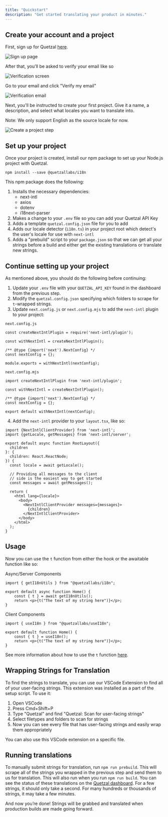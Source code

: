 ```yaml
---
title: "Quickstart"
description: "Get started translating your product in minutes."
---
```


## Create your account and a project

First, sign up for Quetzal [here](https://getquetzal.com/handler/signup).

![Sign up page](/images/signup.png)

After that, you'll be asked to verify your email like so

![Verification screen](/images/verify-email-screen.png)

Go to your email and click "Verify my email"

![Verification email](/images/verification-email.png)

Next, you'll be instructed to create your first project. Give it a name, a description, and select what locales you want to translate into.

Note: We only support English as the source locale for now.

![Create a project step](/images/create-project-step.png)

## Set up your project

Once your project is created, install our npm package to set up your Node.js project with Quetzal.

```
npm install --save @quetzallabs/i18n
```

This npm package does the following:

1. Installs the necessary dependencies:
    - next-intl
    - axios
    - dotenv
    - i18next-parser
2. Makes a change to your `.env` file so you can add your Quetzal API Key
3. Adds a template `quetzal.config.json` file for you to add 
4. Adds our locale detector (`i18n.ts`) in your project root which detect's the user's locale for use with `next-intl`
5. Adds a "prebuild" script to your `package.json` so that we can get all your strings before a build and either get the existing translations or translate new strings.


## Continue setting up your project

As mentioned above, you should do the following before continuing:

1. Update your `.env` file with your `QUETZAL_API_KEY` found in the dashboard from the previous step.
2. Modify the `quetzal.config.json` specifying which folders to scrape for `t`-wrapped strings.
3. Update `next.config.js` or `next.config.mjs` to add the `next-intl` plugin to your project:

`next.config.js`

```
const createNextIntlPlugin = require('next-intl/plugin');
 
const withNextIntl = createNextIntlPlugin();
 
/** @type {import('next').NextConfig} */
const nextConfig = {};
 
module.exports = withNextIntl(nextConfig);
```

`next.config.mjs`

```
import createNextIntlPlugin from 'next-intl/plugin';
 
const withNextIntl = createNextIntlPlugin();
 
/** @type {import('next').NextConfig} */
const nextConfig = {};
 
export default withNextIntl(nextConfig);
```

4. Add the `next-intl` provider to your `layout.tsx`, like so:

```
import {NextIntlClientProvider} from 'next-intl';
import {getLocale, getMessages} from 'next-intl/server';
 
export default async function RootLayout({
  children
}: {
  children: React.ReactNode;
}) {
  const locale = await getLocale();
 
  // Providing all messages to the client
  // side is the easiest way to get started
  const messages = await getMessages();
 
  return (
    <html lang={locale}>
      <body>
        <NextIntlClientProvider messages={messages}>
          {children}
        </NextIntlClientProvider>
      </body>
    </html>
  );
}
```

## Usage

Now you can use the `t` function from either the hook or the awaitable function like so:

Async/Server Components

```
import { getI18nUtils } from "@quetzallabs/i18n";

export default async function Home() {
    const { t } = await getI18nUtils();
    return <p>{t("The text of my string here")}</p>;
}
```

Client Components

```
import { useI18n } from "@quetzallabs/useI18n";

export default function Home() {
    const { t } = useI18n();
    return <p>{t("The text of my string here")}</p>;
}
```

See more information about how to use the `t` function [here](development.mdx).

## Wrapping Strings for Translation

To find the strings to translate, you can use our VSCode Extension to find all of your user-facing strings. This extension was installed as a part of the setup script. To use it:

1. Open VSCode
2. Press Cmd+Shift+P
3. Type "Quetzal" and find "Quetzal: Scan for user-facing strings"
4. Select filetypes and folders to scan for strings
5. Now you can see every file that has user-facing strings and easily wrap them appropriately

You can also use this VSCode extension on a specific file.

## Running translations

To manually submit strings for translation, run `npm run prebuild`. This will scrape all of the strings you wrapped in the previous step and send them to us for translation. This will also run when you run `npm run build`. You can see the status of these translations on the [Quetzal dashboard](https://getquetzal.com/dashboard). For a few strings, it should only take a second. For many hundreds or thousands of strings, it may take a few minutes.

And now you’re done! Strings will be grabbed and translated when production builds are made going forward.
